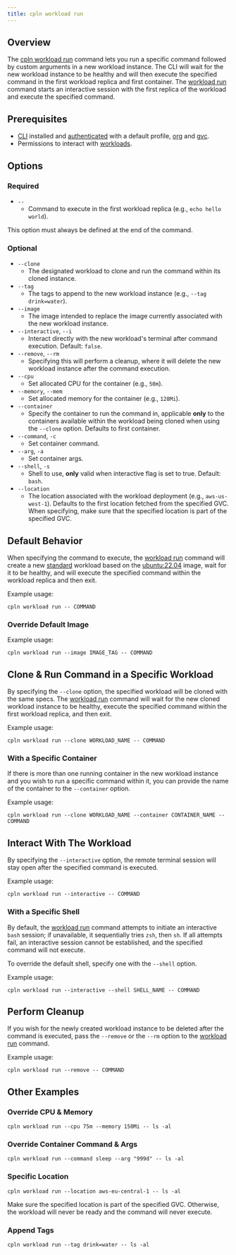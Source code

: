 ```yaml
---
title: cpln workload run
---
```


## Overview

The [cpln workload run](/reference/cli#workload-run) command lets you run a specific command followed by custom arguments in a new workload instance. The CLI will wait for the new workload instance to be healthy and will then execute the specified command in the first workload replica and first container. The [workload run](/reference/cli#workload-run) command starts an interactive session with the first replica of the workload and execute the specified command.

## Prerequisites

- [CLI](/reference/cli) installed and [authenticated](/guides/manage-profile) with a default profile, [org](/reference/org) and [gvc](/reference/gvc).
- Permissions to interact with [workloads](/reference/workload#permissions).

## Options

### Required

- `--`
  - Command to execute in the first workload replica (e.g., `echo hello world`).

<Info>This option must always be defined at the end of the command.</Info>

### Optional

- `--clone`
  - The designated workload to clone and run the command within its cloned instance.
- `--tag`
  - The tags to append to the new workload instance (e.g., `--tag drink=water`).
- `--image`
  - The image intended to replace the image currently associated with the new workload instance.
- `--interactive`, `--i`
  - Interact directly with the new workload's terminal after command execution. Default: `false`.
- `--remove`, `--rm`
  - Specifying this will perform a cleanup, where it will delete the new workload instance after the command execution.
- `--cpu`
  - Set allocated CPU for the container (e.g., `50m`).
- `--memory`, `--mem`
  - Set allocated memory for the container (e.g., `128Mi`).
- `--container`
  - Specify the container to run the command in, applicable **only** to the containers available within the workload being cloned when using the `--clone` option. Defaults to first container.
- `--command`, `-c`
  - Set container command.
- `--arg`, `-a`
  - Set container args.
- `--shell`, `-s`
  - Shell to use, **only** valid when interactive flag is set to true. Default: `bash`.
- `--location`
  - The location associated with the workload deployment (e.g., `aws-us-west-1`). Defaults to the first location fetched from the specified GVC. When specifying, make sure that the specified location is part of the specified GVC.

## Default Behavior

When specifying the command to execute, the [workload run](/reference/cli#workload-run) command will create a new [standard](/reference/workload#standard) workload based on the [ubuntu:22.04](https://hub.docker.com/layers/library/ubuntu/22.04/images/sha256-81bba8d1dde7fc1883b6e95cd46d6c9f4874374f2b360c8db82620b33f6b5ca1?context=explore) image, wait for it to be healthy, and will execute the specified command within the workload replica and then exit.

Example usage:

```
cpln workload run -- COMMAND
```

### Override Default Image

Example usage:

```
cpln workload run --image IMAGE_TAG -- COMMAND
```

## Clone & Run Command in a Specific Workload

By specifying the `--clone` option, the specified workload will be cloned with the same specs. The [workload run](/reference/cli#workload-run) command will wait for the new cloned workload instance to be healthy, execute the specified command within the first workload replica, and then exit.

Example usage:

```
cpln workload run --clone WORKLOAD_NAME -- COMMAND
```

### With a Specific Container

If there is more than one running container in the new workload instance and you wish to run a specific command within it, you can provide the name of the container to the `--container` option.

Example usage:

```
cpln workload run --clone WORKLOAD_NAME --container CONTAINER_NAME -- COMMAND
```

## Interact With The Workload

By specifying the `--interactive` option, the remote terminal session will stay open after the specified command is executed.

Example usage:

```
cpln workload run --interactive -- COMMAND
```

### With a Specific Shell

By default, the [workload run](/reference/cli#workload-run) command attempts to initiate an interactive `bash` session; if unavailable, it sequentially tries `zsh`, then `sh`. If all attempts fail, an interactive session cannot be established, and the specified command will not execute.

To override the default shell, specify one with the `--shell` option.

Example usage:

```
cpln workload run --interactive --shell SHELL_NAME -- COMMAND
```

## Perform Cleanup

If you wish for the newly created workload instance to be deleted after the command is executed, pass the `--remove` or the `--rm` option to the [workload run](/reference/cli#workload-run) command.

Example usage:

```
cpln workload run --remove -- COMMAND
```

## Other Examples

### Override CPU & Memory

```
cpln workload run --cpu 75m --memory 150Mi -- ls -al
```

### Override Container Command & Args

```
cpln workload run --command sleep --arg "999d" -- ls -al
```

### Specific Location

```
cpln workload run --location aws-eu-central-1 -- ls -al
```

<Note>
  Make sure the specified location is part of the specified GVC. Otherwise, the workload will never be ready and the command will never
  execute.
</Note>

### Append Tags

```
cpln workload run --tag drink=water -- ls -al
```
